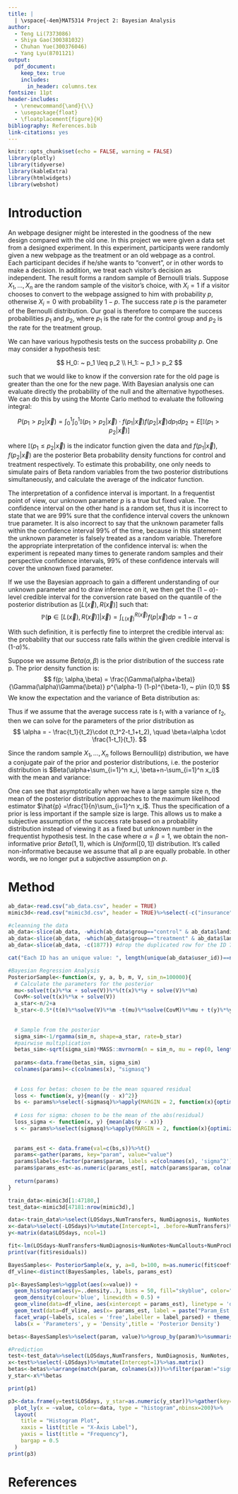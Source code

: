 ```yaml
---
title: |
  | \vspace{-4em}MAT5314 Project 2: Bayesian Analysis
author: 
  - Teng Li(7373086)
  - Shiya Gao(300381032) 
  - Chuhan Yue(300376046)
  - Yang Lyu(8701121)
output: 
  pdf_document: 
    keep_tex: true
    includes:
      in_header: columns.tex
fontsize: 11pt
header-includes: 
  - \renewcommand{\and}{\\}
  - \usepackage{float}
  - \floatplacement{figure}{H}
bibliography: References.bib
link-citations: yes
---
```

```r
knitr::opts_chunk$set(echo = FALSE, warning = FALSE)
library(plotly)
library(tidyverse)
library(kableExtra)
library(htmlwidgets)
library(webshot)
```

# Introduction
An webpage designer might be interested in the goodness of the new design compared with the old one. In this project we were given a data set from a designed experiment. In this experiment, participants were randomly given a new webpage as the treatment or an old webpage as a control. Each participant decides if he/she wants to "convert", or in other words to make a decision. In addition, we treat each visitor's decision as independent. The result forms a random sample of Bernoulli trials. Suppose $X_1,...,X_n$ are the random sample of the visitor's choice, with $X_i=1$ if a visitor chooses to convert to the webpage assigned to him with probability $p$, otherwise $X_i=0$ with probability $1-p$. The success rate $p$ is the parameter of the Bernoulli distribution. Our goal is therefore to compare the success probabilities $p_1$ and $p_2$, where $p_1$ is the rate for the control group and $p_2$ is the rate for the treatment group.

We can have various hypothesis tests on the success probability $p$. One may consider a hypothesis test:

$$
H_0: ~ p_1 \leq p_2 \\
H_1: ~ p_1 > p_2
$$

such that we would like to know if the conversion rate for the old page is greater than the one for the new page. With Bayesian analysis one can evaluate directly the probability of the null and the alternative hypotheses. We can do this by using the Monte Carlo method to evaluate the following integral:

$$
P(p_1 > p_2 |\vec{x}) = \int_0^1 \int_0^1 \mathbb{I}(p_1 > p_2 |\vec{x}) \cdot f(p_1|\vec{x})f(p_2|\vec{x})dp_1 dp_2 = E[\mathbb{I}(p_1 > p_2 |\vec{x})]
$$

where $\mathbb{I}(p_1 \leq p_2|\vec{x})$ is the indicator function given the data and $f(p_1|\vec{x})$, $f(p_2|\vec{x})$ are the posterior Beta probability density functions for control and treatment respectively. To estimate this probability, one only needs to simulate pairs of Beta random variables from the two posterior distributions simultaneously, and calculate the average of the indicator function. 

The interpretation of a confidence interval is important. In a frequentist point of view, our unknown parameter $p$ is a true but fixed value. The confidence interval on the other hand is a random set, thus it is incorrect to state that we are 99% sure that the confidence interval covers the unknown true parameter. It is also incorrect to say that the unknown parameter falls within the confidence interval 99% of the time, because in this statement the unknown parameter is falsely treated as a random variable. Therefore the appropriate interpretation of the confidence interval is: when the experiment is repeated many times to generate random samples and their perspective confidence intervals, 99% of these confidence intervals will cover the unknown fixed parameter.

If we use the Bayesian approach to gain a different understanding of our unknown parameter and to draw inference on it, we then get the ($1-\alpha$)-level credible interval for the conversion rate based on the quantile of the posterior distribution as $[L(\vec{x}), R(\vec{x})]$ such that:
$$
\mathbb{P}(\textbf{p} \in [L(\vec{x}), R(\vec{x})] |\vec{x}) = \int_{L(\vec{x})}^{R(\vec{x})} f(p|\vec{x})dp = 1-\alpha
$$

With such definition, it is perfectly fine to interpret the credible interval as: the probability that our success rate falls within the given credible interval is (1-$\alpha$)%. 

Suppose we assume $Beta(\alpha, \beta)$ is the prior distribution of the success rate p. The prior density function is:
$$
f(p; \alpha,\beta) = \frac{\Gamma(\alpha+\beta)}{\Gamma(\alpha)\Gamma(\beta)} p^{\alpha-1} (1-p)^{\beta-1}, ~ p\in (0,1)
$$
We know the expectation and the variance of Beta distribution as:

\begin{gather*}
E(p)= \frac{\alpha}{\alpha+\beta}\\
Var(p)= \frac{\alpha \beta}{(\alpha+\beta)^2(\alpha+\beta+1)}
\end{gather*}

Thus if we assume that the average success rate is $t_1$ with a variance of $t_2$, then we can solve for the parameters of the prior distribution as 
$$
\alpha = - \frac{t_1}{t_2}\cdot (t_1^2-t_1+t_2), \quad \beta=\alpha \cdot \frac{1-t_1}{t_1}.
$$ 

Since the random sample $X_1,...,X_n$ follows Bernoulli(p) distribution, we have a conjugate pair of the prior and posterior distributions, i.e. the posterior distribution is $Beta(\alpha+\sum_{i=1}^n x_i, \beta+n-\sum_{i=1}^n x_i)$ with the mean and variance:

\begin{gather*}
E(p|\vec{x})=\frac{\alpha+\sum_{i=1}^n x_i}{\alpha+\beta+n}\\
Var(p|\vec{x})=\frac{(\alpha+\sum_{i=1}^n x_i)(\beta+n-\sum_{i=1}^n x_i)}{(\alpha+\beta+n)^2(\alpha+\beta+n+1)}
\end{gather*}

One can see that asymptotically when we have a large sample size n, the mean of the posterior distribution approaches to the maximum likelihood estimator $\hat{p} =\frac{1}{n}\sum_{i=1}^n x_i$. Thus the specification of a prior is less important if the sample size is large. This allows us to make a subjective assumption of the success rate based on a probability distribution instead of viewing it as a fixed but unknown number in the frequentist hypothesis test. In the case where $\alpha=\beta=1$, we obtain the non-informative prior $Beta(1,1)$, which is $Uniform([0,1])$ distribution. It's called non-informative because we assume that all p are equally probable. In other words, we no longer put a subjective assumption on $p$.

# Method
```r
ab_data<-read.csv("ab_data.csv", header = TRUE)
mimic3d<-read.csv("mimic3d.csv", header = TRUE)%>%select(-c("insurance", "religion", "marital_status"))%>%na.omit()
```

```r
#cleanning the data
ab_data<-slice(ab_data, -which(ab_data$group=="control" & ab_data$landing_page=="new_page"))
ab_data<-slice(ab_data, -which(ab_data$group=="treatment" & ab_data$landing_page=="old_page"))
ab_data<-slice(ab_data, -c(1877)) #drop the duplicated row for the ID 773192
```

```r
cat("Each ID has an unique value: ", length(unique(ab_data$user_id))==nrow(ab_data))
```

```r
#Bayesian Regression Analysis
PosteriorSample<-function(x, y, a, b, m, V, sim_n=100000){
  # Calculate the parameters for the posterior
  mu<-solve(t(x)%*%x + solve(V))%*%(t(x)%*%y + solve(V)%*%m)
  CovM<-solve(t(x)%*%x + solve(V))
  a_star<-n/2+a
  b_star<-0.5*(t(m)%*%solve(V)%*%m -t(mu)%*%solve(CovM)%*%mu + t(y)%*%y +2*b)
  
  
  # Sample from the posterior
  sigma_sim<-1/rgamma(sim_n, shape=a_star, rate=b_star)
  #pairwise multiplication
  betas_sim<-sqrt(sigma_sim)*MASS::mvrnorm(n = sim_n, mu = rep(0, length(m)), CovM) + matrix(rep(c(mu), each = sim_n), ncol=length(m), byrow = FALSE)
  
  params<-data.frame(betas_sim, sigma_sim)
  colnames(params)<-c(colnames(x), "sigmasq")
  
  
  # Loss for betas: chosen to be the mean squared residual
  loss <- function(x, y){mean((y - x)^2)}
  bs <- params%>%select(-sigmasq)%>%apply(MARGIN = 2, function(x){optimize(function(y) loss(y, x), interval = c(min(x), max(x)))$minimum})
  
  # Loss for sigma: chosen to be the mean of the abs(residual)
  loss_sigma <- function(x, y) {mean(abs(y - x))}
  s <- params%>%select(sigmasq)%>%apply(MARGIN = 2, function(x){optimize(function(y) loss_sigma(y, x),interval = c(min(x), max(x)))$minimum}) 
  
  
  params_est <- data.frame(val=c(bs,s))%>%t()
  params<-gather(params, key="param", value="value")
  params$labels<-factor(params$param, labels =c(colnames(x), 'sigma^2'))
  params$params_est<-as.numeric(params_est[, match(params$param, colnames(params_est))])
  
  return(params)
}

train_data<-mimic3d[1:47180,]
test_data<-mimic3d[47181:nrow(mimic3d),]

data<-train_data%>%select(LOSdays,NumTransfers, NumDiagnosis, NumNotes, NumCallouts, NumProcEvents, NumLabs)
x<-data%>%select(-LOSdays)%>%mutate(Intercept=1, .before=NumTransfers)%>%as.matrix()
y<-matrix(data$LOSdays, ncol=1)

fit<-lm(LOSdays~NumTransfers+NumDiagnosis+NumNotes+NumCallouts+NumProcEvents+NumLabs, data)
print(var(fit$residuals))

BayesSamples<- PosteriorSample(x, y, a=8, b=100, m=as.numeric(fit$coefficients), V=diag(1,7,7) ) 
df_vline<-distinct(BayesSamples, labels, params_est)

p1<-BayesSamples%>%ggplot(aes(x=value)) +
  geom_histogram(aes(y=..density..), bins = 50, fill="skyblue", color="black") +
  geom_density(colour='blue', linewidth = 0.5) +
  geom_vline(data=df_vline, aes(xintercept = params_est), linetype = 'dashed', size = 1)+
  geom_text(data=df_vline, aes(x= params_est, label = paste("Param_Est:", round(params_est,4)), y=Inf),size = 2,hjust=0, vjust=2) + 
  facet_wrap(~labels, scales = 'free',labeller = label_parsed) + theme_bw() +
  labs(x = 'Parameters', y = 'Density',title = 'Posterior Density')

betas<-BayesSamples%>%select(param, value)%>%group_by(param)%>%summarise(betas=mean(value))

#Prediction
test<-test_data%>%select(LOSdays,NumTransfers, NumDiagnosis, NumNotes, NumCallouts, NumProcEvents, NumLabs)
x<-test%>%select(-LOSdays)%>%mutate(Intercept=1)%>%as.matrix()
betas<-betas%>%arrange(match(param, colnames(x)))%>%filter(param!="sigmasq")%>%column_to_rownames(var = "param") %>% data.matrix()
y_star<-x%*%betas

```

```r
print(p1)

p3<-data.frame(y=test$LOSdays, y_star=as.numeric(y_star))%>%gather(key="data", value = "value")%>%filter(value>=0)%>%
  plot_ly(x = ~value, color=~data, type = "histogram",nbinsx=200)%>% 
  layout(
    title = "Histogram Plot",
    xaxis = list(title = "X-Axis Label"),
    yaxis = list(title = "Frequency"),
    bargap = 0.5
  )
print(p3)
```


# References